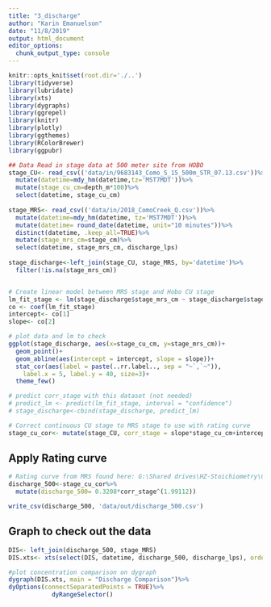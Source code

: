 ```yaml
---
title: "3_discharge"
author: "Karin Emanuelson"
date: "11/8/2019"
output: html_document
editor_options: 
  chunk_output_type: console
---
```


```r
knitr::opts_knit$set(root.dir='./..')
library(tidyverse)
library(lubridate)
library(xts)
library(dygraphs)
library(ggrepel)
library(knitr)
library(plotly)
library(ggthemes)
library(RColorBrewer)
library(ggpubr)
```


```r
## Data Read in stage data at 500 meter site from HOBO
stage_CU<- read_csv(('data/in/9683143_Como_S_15_500m_STR_07.13.csv'))%>%
  mutate(datetime=mdy_hm(datetime,tz='MST7MDT'))%>%
  mutate(stage_cu_cm=depth_m*100)%>%
  select(datetime, stage_cu_cm)
    
stage_MRS<- read_csv(('data/in/2018_ComoCreek_Q.csv'))%>%
  mutate(datetime=mdy_hm(datetime, tz='MST7MDT'))%>%
  mutate(datetime= round_date(datetime, unit="10 minutes"))%>%
  distinct(datetime, .keep_all=TRUE)%>%
  mutate(stage_mrs_cm=stage_cm)%>%
  select(datetime, stage_mrs_cm, discharge_lps)
  
stage_discharge<-left_join(stage_CU, stage_MRS, by='datetime')%>%
  filter(!is.na(stage_mrs_cm))


# Create linear model between MRS stage and Hobo CU stage
lm_fit_stage <- lm(stage_discharge$stage_mrs_cm ~ stage_discharge$stage_cu_cm, stage_discharge)
co <- coef(lm_fit_stage)
intercept<- co[1]
slope<- co[2]

# plot data and lm to check
ggplot(stage_discharge, aes(x=stage_cu_cm, y=stage_mrs_cm))+
  geom_point()+
  geom_abline(aes(intercept = intercept, slope = slope))+
  stat_cor(aes(label = paste(..rr.label.., sep = "~`,`~")), 
    label.x = 5, label.y = 40, size=3)+
  theme_few()

# predict corr_stage with this dataset (not needed)
# predict_lm <- predict(lm_fit_stage, interval = "confidence")
# stage_discharge<-cbind(stage_discharge, predict_lm)

# Correct continuous CU stage to MRS stage to use with rating curve
stage_cu_cor<- mutate(stage_CU, corr_stage = slope*stage_cu_cm+intercept)

```

## Apply Rating curve
```r
# Rating curve from MRS found here: G:\Shared drives\HZ-Stoichiometry\Como Creek\Discharge Data\Rating Curve_Wier Data\Ryan_RC(updated).tif
discharge_500<-stage_cu_cor%>%
  mutate(discharge_500= 0.3208*corr_stage^(1.99112))

write_csv(discharge_500, 'data/out/discharge_500.csv')

```

## Graph to check out the data
```r

DIS<- left_join(discharge_500, stage_MRS)
DIS.xts<- xts(select(DIS, datetime, discharge_500, discharge_lps), order.by = discharge_500$datetime)

#plot concentration comparison on dygraph
dygraph(DIS.xts, main = "Discharge Comparison")%>%
dyOptions(connectSeparatedPoints = TRUE)%>%
            dyRangeSelector()
```

